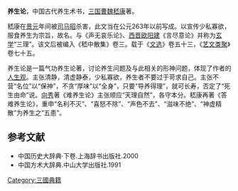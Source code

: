 '''养生论'''，中国古代养生术书，[[三国|三国]][[曹魏|曹魏]][[嵇康|嵇康]]著。

嵇康在[[景元|景元]]年间被[[司马昭|司马昭]]杀害，此文当在公元263年以前写成。以宣传少私寡欲，服食养生为宗旨，故名。与《声无哀乐论》、[[西晋|西晋]][[欧阳建|欧阳建]]《言尽意论》并称为[[玄学|玄学]]“三理”。该文后被编入《嵇中散集》卷三。载于《[[文选|文选]]》卷五十三，《[[艺文类聚|艺文类聚]]》卷七十五。

养生论是一篇气功养生论著，讨论养生问题及与此相关的形神问题，体现了作者的[[人生观|人生观]]。主张清静，清虚静泰，少私寡欲，养生者不要过于苛求自己。主张不营“名位”以“保神”，不贪“厚味”以“全身”，只要“导养得理”，就可长寿，否定了“死生由命”说。[[向秀|向秀]]著《难养生论》主张顺应“天理自然”，各守本分。嵇康再著《答难养生论》，重申“名利不灭”、“喜怒不除”、“声色不去”、“滋味不绝”、“神虚精散”为养生之“五患”。

== 参考文献 ==
*中国历史大辞典·下卷.上海辞书出版社.2000
*中国方术大辞典.中山大学出版社.1991

{{Wikisource|養生論_(嵇康)|養生論}}

{{DEFAULTSORT:Y}}
[[Category:三國典籍|Category:三國典籍]]